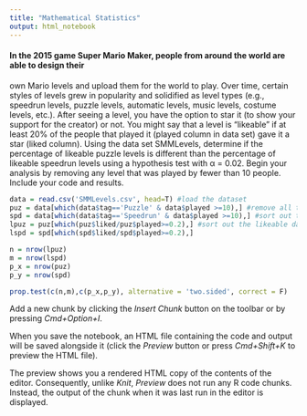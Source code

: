 ```yaml
---
title: "Mathematical Statistics"
output: html_notebook
---
```


#### In the 2015 game Super Mario Maker, people from around the world are able to design their
own Mario levels and upload them for the world to play. Over time, certain styles of levels grew
in popularity and solidified as level types (e.g., speedrun levels, puzzle levels, automatic levels,
music levels, costume levels, etc.). After seeing a level, you have the option to star it (to show
your support for the creator) or not. You might say that a level is “likeable” if at least 20% of
the people that played it (played column in data set) gave it a star (liked column). Using the
data set SMMLevels, determine if the percentage of likeable puzzle levels is different than the
percentage of likeable speedrun levels using a hypothesis test with α = 0.02. Begin your analysis
by removing any level that was played by fewer than 10 people. Include your code and results.

```r
data = read.csv('SMMLevels.csv', head=T) #load the dataset
puz = data[which(data$tag=='Puzzle' & data$played >=10),] #remove all the levels that was played by fewer than 10 people
spd = data[which(data$tag=='Speedrun' & data$played >=10),] #sort out the data 
lpuz = puz[which(puz$liked/puz$played>=0.2),] #sort out the likeable data
lspd = spd[which(spd$liked/spd$played>=0.2),] 

n = nrow(lpuz)
m = nrow(lspd)
p_x = nrow(puz)
p_y = nrow(spd)

prop.test(c(n,m),c(p_x,p_y), alternative = 'two.sided', correct = F)
```

Add a new chunk by clicking the *Insert Chunk* button on the toolbar or by pressing *Cmd+Option+I*.

When you save the notebook, an HTML file containing the code and output will be saved alongside it (click the *Preview* button or press *Cmd+Shift+K* to preview the HTML file).

The preview shows you a rendered HTML copy of the contents of the editor. Consequently, unlike *Knit*, *Preview* does not run any R code chunks. Instead, the output of the chunk when it was last run in the editor is displayed.

